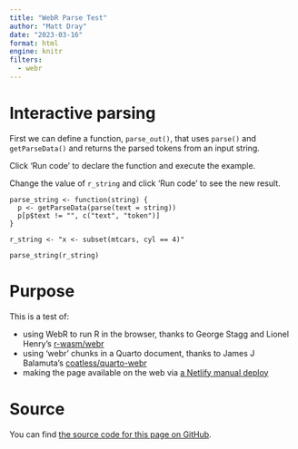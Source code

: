 ```yaml
---
title: "WebR Parse Test"
author: "Matt Dray"
date: "2023-03-16"
format: html
engine: knitr
filters:
  - webr
---
```


# Interactive parsing

First we can define a function, `parse_out()`, that uses `parse()` and `getParseData()` and returns the parsed tokens from an input string.

Click 'Run code' to declare the function and execute the example.

Change the value of `r_string` and click 'Run code' to see the new result.

```webr
parse_string <- function(string) {
  p <- getParseData(parse(text = string))
  p[p$text != "", c("text", "token")]
}

r_string <- "x <- subset(mtcars, cyl == 4)"

parse_string(r_string)
```

# Purpose

This is a test of:

* using WebR to run R in the browser, thanks to George Stagg and Lionel Henry's [r-wasm/webr](https://github.com/r-wasm/webr/)
* using 'webr' chunks in a Quarto document, thanks to James J Balamuta's [coatless/quarto-webr](https://github.com/coatless/quarto-webr)
* making the page available on the web via [a Netlify manual deploy](https://docs.netlify.com/site-deploys/create-deploys/)

# Source

You can find [the source code for this page on GitHub](https://github.com/matt-dray/webr-parse-test).